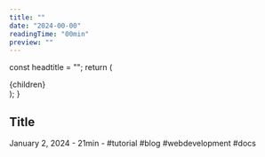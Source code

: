```yaml
---
title: ""
date: "2024-00-00"
readingTime: "00min"
preview: ""
---
```



  const headtitle = "";
  return (
    <MdxLayout>
      <Head>
        <title>{headtitle}</title>
      </Head>
      <article className="text-justify">{children}</article>
    </MdxLayout>
  );
}

## Title

<div className="text-neutral-400 text-sm">
  January 2, 2024 - 21min - #tutorial #blog #webdevelopment #docs
</div>

```js title=""

```

```js title=""

```

```js title=""

```

```js title=""

```
